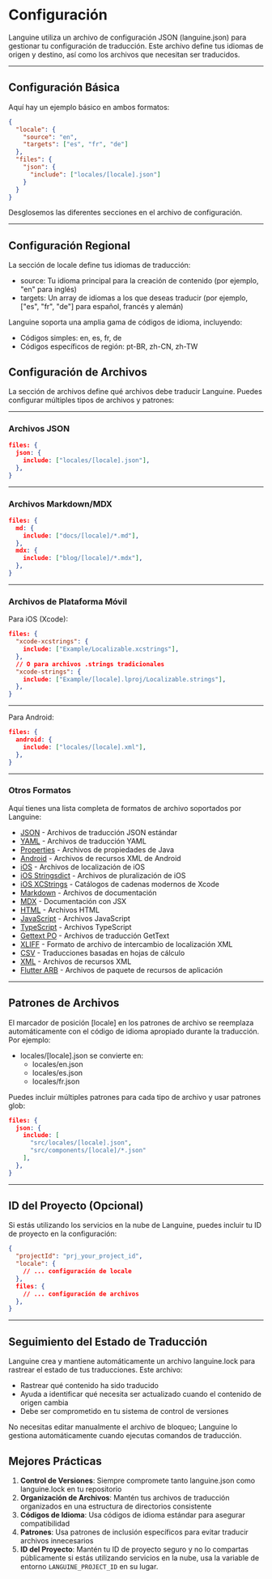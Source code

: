 # Configuración

Languine utiliza un archivo de configuración JSON (languine.json) para gestionar tu configuración de traducción. Este archivo define tus idiomas de origen y destino, así como los archivos que necesitan ser traducidos.

---

## Configuración Básica

Aquí hay un ejemplo básico en ambos formatos:

```json title="languine.json"
{
  "locale": {
    "source": "en",
    "targets": ["es", "fr", "de"]
  },
  "files": {
    "json": {
      "include": ["locales/[locale].json"]
    }
  }
}
```

Desglosemos las diferentes secciones en el archivo de configuración.

---

## Configuración Regional

La sección de locale define tus idiomas de traducción:

- source: Tu idioma principal para la creación de contenido (por ejemplo, "en" para inglés)
- targets: Un array de idiomas a los que deseas traducir (por ejemplo, ["es", "fr", "de"] para español, francés y alemán)

Languine soporta una amplia gama de códigos de idioma, incluyendo:
- Códigos simples: en, es, fr, de
- Códigos específicos de región: pt-BR, zh-CN, zh-TW

## Configuración de Archivos

La sección de archivos define qué archivos debe traducir Languine. Puedes configurar múltiples tipos de archivos y patrones:

---

### Archivos JSON
```json
files: {
  json: {
    include: ["locales/[locale].json"],
  },
}
```

---

### Archivos Markdown/MDX
```json
files: {
  md: {
    include: ["docs/[locale]/*.md"],
  },
  mdx: {
    include: ["blog/[locale]/*.mdx"],
  },
}
```

---

### Archivos de Plataforma Móvil

Para iOS (Xcode):
```json
files: {
  "xcode-xcstrings": {
    include: ["Example/Localizable.xcstrings"],
  },
  // O para archivos .strings tradicionales
  "xcode-strings": {
    include: ["Example/[locale].lproj/Localizable.strings"],
  },
}
```

---

Para Android:
```json
files: {
  android: {
    include: ["locales/[locale].xml"],
  },
}
```

---

### Otros Formatos

Aquí tienes una lista completa de formatos de archivo soportados por Languine:

- [JSON](/docs/json) - Archivos de traducción JSON estándar
- [YAML](/docs/yaml) - Archivos de traducción YAML
- [Properties](/docs/properties) - Archivos de propiedades de Java
- [Android](/docs/android) - Archivos de recursos XML de Android
- [iOS](/docs/ios) - Archivos de localización de iOS
- [iOS Stringsdict](/docs/xcode-stringsdict) - Archivos de pluralización de iOS
- [iOS XCStrings](/docs/xcode-xcstrings) - Catálogos de cadenas modernos de Xcode
- [Markdown](/docs/md) - Archivos de documentación
- [MDX](/docs/mdx) - Documentación con JSX
- [HTML](/docs/html) - Archivos HTML
- [JavaScript](/docs/js) - Archivos JavaScript
- [TypeScript](/docs/ts) - Archivos TypeScript
- [Gettext PO](/docs/po) - Archivos de traducción GetText
- [XLIFF](/docs/xliff) - Formato de archivo de intercambio de localización XML
- [CSV](/docs/csv) - Traducciones basadas en hojas de cálculo
- [XML](/docs/xml) - Archivos de recursos XML
- [Flutter ARB](/docs/arb) - Archivos de paquete de recursos de aplicación

---

## Patrones de Archivos

El marcador de posición [locale] en los patrones de archivo se reemplaza automáticamente con el código de idioma apropiado durante la traducción. Por ejemplo:

- locales/[locale].json se convierte en:
  - locales/en.json
  - locales/es.json
  - locales/fr.json

Puedes incluir múltiples patrones para cada tipo de archivo y usar patrones glob:
```json
files: {
  json: {
    include: [
      "src/locales/[locale].json",
      "src/components/[locale]/*.json"
    ],
  },
}
```

---

## ID del Proyecto (Opcional)

Si estás utilizando los servicios en la nube de Languine, puedes incluir tu ID de proyecto en la configuración:

```json
{
  "projectId": "prj_your_project_id",
  "locale": {
    // ... configuración de locale
  },
  files: {
    // ... configuración de archivos
  },
}
```

---

## Seguimiento del Estado de Traducción

Languine crea y mantiene automáticamente un archivo languine.lock para rastrear el estado de tus traducciones. Este archivo:

- Rastrear qué contenido ha sido traducido
- Ayuda a identificar qué necesita ser actualizado cuando el contenido de origen cambia
- Debe ser comprometido en tu sistema de control de versiones

No necesitas editar manualmente el archivo de bloqueo; Languine lo gestiona automáticamente cuando ejecutas comandos de traducción.

## Mejores Prácticas

1. **Control de Versiones**: Siempre compromete tanto languine.json como languine.lock en tu repositorio
2. **Organización de Archivos**: Mantén tus archivos de traducción organizados en una estructura de directorios consistente
3. **Códigos de Idioma**: Usa códigos de idioma estándar para asegurar compatibilidad
4. **Patrones**: Usa patrones de inclusión específicos para evitar traducir archivos innecesarios
5. **ID del Proyecto**: Mantén tu ID de proyecto seguro y no lo compartas públicamente si estás utilizando servicios en la nube, usa la variable de entorno `LANGUINE_PROJECT_ID` en su lugar.
